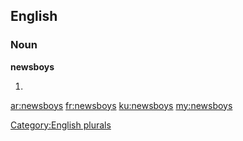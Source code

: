 ==English==

===Noun===
'''newsboys'''

# {{plural of|newsboy}}

[[Category:English plurals]]

[[ar:newsboys]]
[[fr:newsboys]]
[[ku:newsboys]]
[[my:newsboys]]